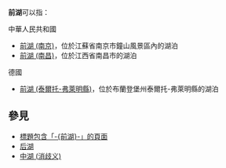 '''前湖'''可以指：
;中華人民共和國
* [[前湖_(南京)|前湖 (南京)]]，位於江蘇省南京市鐘山風景區內的湖泊
* [[前湖_(南昌)|前湖 (南昌)]]，位於江西省南昌市的湖泊

;德國
* [[前湖_(泰爾托-弗萊明縣)|前湖 (泰爾托-弗萊明縣)]]，位於布蘭登堡州泰爾托-弗萊明縣的湖泊

== 參見 ==
* [[Special:Search/intitle:"前湖"|標題包含「-{前湖}-」的頁面]]
* [[后湖|后湖]]
* [[中湖_(消歧义)|中湖 (消歧义)]]
{{Disambiguation|Cat=二字地名消歧义|Qianhu前湖}}